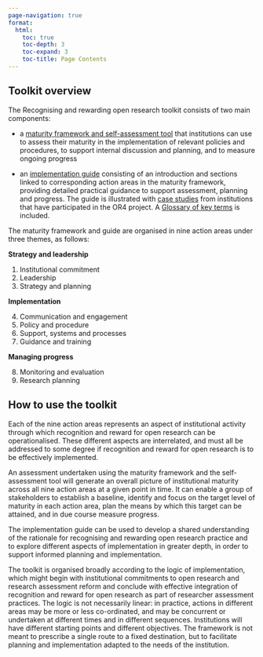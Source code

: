 ```yaml
---
page-navigation: true
format:
  html:
    toc: true
    toc-depth: 3
    toc-expand: 3
    toc-title: Page Contents
---
```


:::{.column-body-outset}
# Toolkit overview

The Recognising and rewarding open research toolkit consists of two main components:

- a [maturity framework and self-assessment tool](maturity-framework.qmd) that institutions can use to assess their maturity in the implementation of relevant policies and procedures, to support internal discussion and planning, and to measure ongoing progress 

- an [implementation guide](guide-contents.qmd) consisting of an introduction and sections linked to corresponding action areas in the maturity framework, providing detailed practical guidance to support assessment, planning and progress. The guide is illustrated with [case studies](case-studies.qmd) from institutions that have participated in the OR4 project. A [Glossary of key terms](glossary.qmd) is included.

The maturity framework and  guide are organised in nine action areas under three themes, as follows: 

**Strategy and leadership**

1. Institutional commitment
2. Leadership
3. Strategy and planning

**Implementation**

4. Communication and engagement
5. Policy and procedure
6. Support, systems and processes 
7. Guidance and training

**Managing progress**

8. Monitoring and evaluation
9. Research planning

## How to use the toolkit

Each of the nine action areas represents an aspect of institutional activity through which recognition and reward for open research can be operationalised. These different aspects are interrelated, and must all be addressed to some degree if recognition and reward for open research is to be effectively implemented. 

An assessment undertaken using the maturity framework and the self-assessment tool will generate an overall picture of institutional maturity across all nine action areas at a given point in time. It can enable a group of stakeholders to establish a baseline, identify and focus on the target level of maturity in each action area, plan the means by which this target can be attained, and in due course measure progress.

The implementation guide can be used to develop a shared understanding of the rationale for recognising and rewarding open research practice and to explore different aspects of implementation in greater depth, in order to support informed planning and implementation.

The toolkit is organised broadly according to the logic of implementation, which might begin with institutional commitments to open research and research assessment reform and conclude with effective integration of recognition and reward for open research as part of researcher assessment practices. The logic is not necessarily linear: in practice, actions in different areas may be more or less co-ordinated, and may be concurrent or undertaken at different times and in different sequences. Institutions will have different starting points and different objectives. The framework is not meant to prescribe a single route to a fixed destination, but to facilitate planning and implementation adapted to the needs of the institution. 

:::

